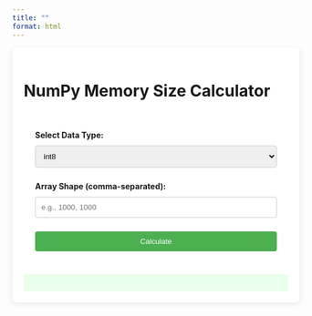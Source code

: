 ```yaml
---
title: ""
format: html
---
```


<style>
  /* body {
    font-family: Arial, sans-serif;
    background-color: #f4f4f9;
    margin: 0;
    padding: 0;
    display: flex;
    justify-content: center;
    align-items: center;
    height: 100vh;
  } */
  .container {
    max-width: 600px;
    background-color: white;
    padding: 20px;
    border-radius: 8px;
    box-shadow: 0 2px 10px rgba(0, 0, 0, 0.1);
  }
  /* h1 {
    color: #333;
    text-align: center;
    font-size: 28px;
    margin-bottom: 20px;
  } */
  form {
    background-color: white;
    padding: 20px;
    border-radius: 8px;
  }
  label {
    font-weight: bold;
    display: block;
    margin-top: 10px;
  }
  select, input {
    width: 100%;
    padding: 10px;
    margin: 10px 0;
    border: 1px solid #ccc;
    border-radius: 4px;
    box-sizing: border-box;
  }
  button {
    background-color: #4CAF50;
    color: white;
    padding: 10px 20px;
    border: none;
    border-radius: 4px;
    cursor: pointer;
    width: 100%;
  }
  button:hover {
    background-color: #45a049;
  }
  .result {
    background-color: #e9ffe9;
    padding: 15px;
    border-radius: 4px;
    margin-top: 20px;
    font-size: 18px;
  }
</style>

<div class="container">
  <h1>NumPy Memory Size Calculator</h1>
  <form id="numpyForm">
    <label for="dtype">Select Data Type:</label>
    <select id="dtype">
      <option value="int8">int8</option>
      <option value="int16">int16</option>
      <option value="int32">int32</option>
      <option value="int64">int64</option>
      <option value="float32">float32</option>
      <option value="float64">float64</option>
    </select>
    
    <label for="shape">Array Shape (comma-separated):</label>
    <input type="text" id="shape" placeholder="e.g., 1000, 1000">
    
    <button type="button" onclick="calculateMemorySize()">Calculate</button>
  </form>

  <div class="result" id="result"></div>
</div>

<script>
  function calculateMemorySize() {
    const dtype = document.getElementById("dtype").value;
    const shapeInput = document.getElementById("shape").value;

    if (!shapeInput) {
      document.getElementById("result").innerHTML = "Please enter a valid array shape.";
      return;
    }

    const shape = shapeInput.split(',').map(Number);
    const size = shape.reduce((a, b) => a * b, 1);

    const dtypeSizes = {
      int8: 1,
      int16: 2,
      int32: 4,
      int64: 8,
      float32: 4,
      float64: 8
    };

    const memorySize = size * dtypeSizes[dtype];
    document.getElementById("result").innerHTML = 
      `Memory size: ${memorySize.toLocaleString()} bytes (${(memorySize / (1024 ** 2)).toFixed(2)} MB)`;
  }
</script>
